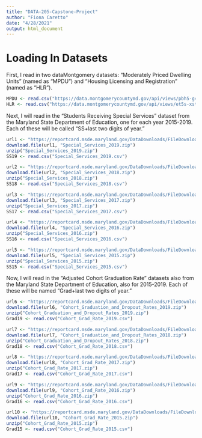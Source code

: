 ```yaml
---
title: "DATA-205-Capstone-Project"
author: "Fiona Caretto"
date: "4/28/2021"
output: html_document
---
```


# Loading In Datasets

First, I read in two dataMontgomery datasets: "Moderately Priced Dwelling Units" (named as "MPDU") and "Housing Licensing and Registration" (named as "HLR").

```r
MPDU <- read.csv("https://data.montgomerycountymd.gov/api/views/pbh5-g4e5/rows.csv?accessType=DOWNLOAD")
HLR <- read.csv("https://data.montgomerycountymd.gov/api/views/et5s-xste/rows.csv?accessType=DOWNLOAD")
```

Next, I will read in the "Students Receiving Special Services" dataset from the Maryland State Department of Education, one for each year 2015-2019. Each of these will be called "SS+last two digits of year."

```r
url1 <- "https://reportcard.msde.maryland.gov/DataDownloads/FileDownload/378"
download.file(url1, "Special_Services_2019.zip")
unzip("Special_Services_2019.zip")
SS19 <- read.csv("Special_Services_2019.csv")
```

```r
url2 <- "https://reportcard.msde.maryland.gov/DataDownloads/FileDownload/341"
download.file(url2, "Special_Services_2018.zip")
unzip("Special_Services_2018.zip")
SS18 <- read.csv("Special_Services_2018.csv")
```

```r
url3 <- "https://reportcard.msde.maryland.gov/DataDownloads/FileDownload/322"
download.file(url3, "Special_Services_2017.zip")
unzip("Special_Services_2017.zip")
SS17 <- read.csv("Special_Services_2017.csv")
```

```r
url4 <- "https://reportcard.msde.maryland.gov/DataDownloads/FileDownload/298"
download.file(url4, "Special_Services_2016.zip")
unzip("Special_Services_2016.zip")
SS16 <- read.csv("Special_Services_2016.csv")
```

```r
url5 <- "https://reportcard.msde.maryland.gov/DataDownloads/FileDownload/258"
download.file(url5, "Special_Services_2015.zip")
unzip("Special_Services_2015.zip")
SS15 <- read.csv("Special_Services_2015.csv")
```

Now, I will read in the "Adjusted Cohort Graduation Rate" datasets also from the Maryland State Department of Education, also for 2015-2019. Each of these will be named "Grad+last two digits of year."

```r
url6 <- "https://reportcard.msde.maryland.gov/DataDownloads/FileDownload/390"
download.file(url6, "Cohort_Graduation_and_Dropout_Rates_2019.zip")
unzip("Cohort_Graduation_and_Dropout_Rates_2019.zip")
Grad19 <- read.csv("Cohort_Grad_Rate_2019.csv")
```

```r
url7 <- "https://reportcard.msde.maryland.gov/DataDownloads/FileDownload/354"
download.file(url7, "Cohort_Graduation_and_Dropout_Rates_2018.zip")
unzip("Cohort_Graduation_and_Dropout_Rates_2018.zip")
Grad18 <- read.csv("Cohort_Grad_Rate_2018.csv")
```

```r
url8 <- "https://reportcard.msde.maryland.gov/DataDownloads/FileDownload/326"
download.file(url8, "Cohort_Grad_Rate_2017.zip")
unzip("Cohort_Grad_Rate_2017.zip")
Grad17 <- read.csv("Cohort_Grad_Rate_2017.csv")
```

```r
url9 <- "https://reportcard.msde.maryland.gov/DataDownloads/FileDownload/302"
download.file(url9, "Cohort_Grad_Rate_2016.zip")
unzip("Cohort_Grad_Rate_2016.zip")
Grad16 <- read.csv("Cohort_Grad_Rate_2016.csv")
```

```r
url10 <- "https://reportcard.msde.maryland.gov/DataDownloads/FileDownload/262"
download.file(url10, "Cohort_Grad_Rate_2015.zip")
unzip("Cohort_Grad_Rate_2015.zip")
Grad15 <- read.csv("Cohort_Grad_Rate_2015.csv")
```
